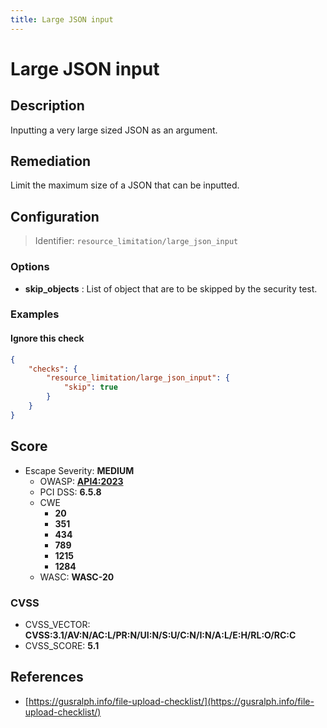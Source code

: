 ```yaml
---
title: Large JSON input
---
```


# Large JSON input

## Description

Inputting a very large sized JSON as an argument.


## Remediation

Limit the maximum size of a JSON that can be inputted.



## Configuration

> Identifier: `resource_limitation/large_json_input`

### Options

- **skip_objects** : List of object that are to be skipped by the security test.
  



### Examples



#### Ignore this check

```json
{
    "checks": {
        "resource_limitation/large_json_input": {
            "skip": true
        }
    }
}
```




## Score

- Escape Severity: **<span className="medium-severity">MEDIUM</span>**
  - OWASP: **[API4:2023](https://github.com/OWASP/API-Security/blob/master/editions/2023/en/0xa4-unrestricted-resource-consumption.md)**
  - PCI DSS: **6.5.8**
  - CWE
    - **20**
    - **351**
    - **434**
    - **789**
    - **1215**
    - **1284**
  - WASC: **WASC-20**
  
  

### CVSS

- CVSS_VECTOR: **CVSS:3.1/AV:N/AC:L/PR:N/UI:N/S:U/C:N/I:N/A:L/E:H/RL:O/RC:C**
- CVSS_SCORE: **5.1**

## References

- [https://gusralph.info/file-upload-checklist/](https://gusralph.info/file-upload-checklist/)
  